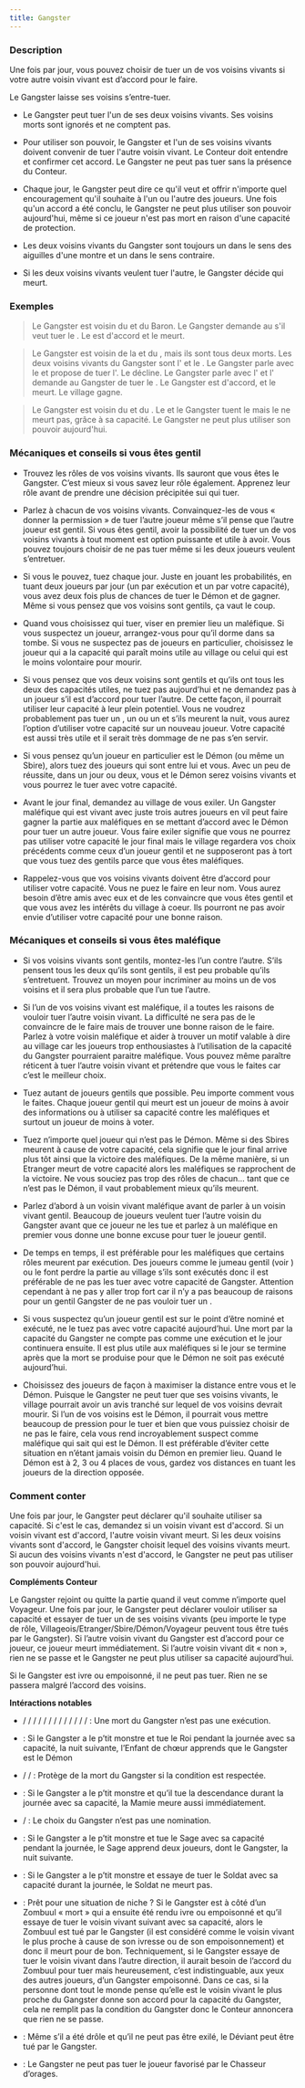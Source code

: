 ```yaml
---
title: Gangster
---
```



<Role GANGSTER header />

### Description

Une fois par jour, vous pouvez choisir de tuer un de vos voisins vivants si votre autre voisin vivant est d’accord pour le faire.

Le Gangster laisse ses voisins s’entre-tuer. 

-   Le Gangster peut tuer l'un de ses deux voisins vivants. Ses voisins morts sont ignorés et ne comptent pas. 

-   Pour utiliser son pouvoir, le Gangster et l'un de ses voisins vivants doivent convenir de tuer l'autre voisin vivant. Le Conteur doit entendre et confirmer cet accord. Le Gangster ne peut pas tuer sans la présence du Conteur. 

-   Chaque jour, le Gangster peut dire ce qu'il veut et offrir n'importe quel encouragement qu'il souhaite à l'un ou l'autre des joueurs. Une fois qu'un accord a été conclu, le Gangster ne peut plus utiliser son pouvoir aujourd'hui, même si ce joueur n'est pas mort en raison d'une capacité de protection. 

-   Les deux voisins vivants du Gangster sont toujours un dans le sens des aiguilles d'une montre et un dans le sens contraire. 

-   Si les deux voisins vivants veulent tuer l'autre, le Gangster décide qui meurt. 

### Exemples

> Le Gangster est voisin du <Role VERTUEUX /> et du Baron. Le Gangster demande au <Role BARON /> s'il veut tuer le <Role VERTUEUX />. Le <Role BARON /> est d'accord et le <Role VERTUEUX /> meurt. 

> Le Gangster est voisin de la <Role FEMME_DE_CHAMBRE /> et du <Role CULTIVATEUR_DE_PAVOT />, mais ils sont tous deux morts. Les deux voisins vivants du Gangster sont l'<Role INGENIEUR /> et le <Role PO />. Le Gangster parle avec le <Role PO /> et propose de tuer l'<Role INGENIEUR />. Le <Role PO /> décline. Le Gangster parle avec l'<Role INGENIEUR /> et l'<Role INGENIEUR /> demande au Gangster de tuer le <Role PO />. Le Gangster est d'accord, et le <Role PO /> meurt. Le village gagne.

> Le Gangster est voisin du <Role FOU /> et du <Role SAGE />. Le <Role SAGE /> et le Gangster tuent le <Role FOU /> mais le <Role FOU /> ne meurt pas, grâce à sa capacité. Le Gangster ne peut plus utiliser son pouvoir aujourd'hui. 

### Mécaniques et conseils si vous êtes gentil

- Trouvez les rôles de vos voisins vivants. Ils sauront que vous êtes le Gangster. C’est mieux si vous savez leur rôle également. Apprenez leur rôle avant de prendre une décision précipitée sui qui tuer.

- Parlez à chacun de vos voisins vivants. Convainquez-les de vous « donner la permission » de tuer l’autre joueur même s’il pense que l’autre joueur est gentil. Si vous êtes gentil, avoir la possibilité de tuer un de vos voisins vivants à tout moment est option puissante et utile à avoir. Vous pouvez toujours choisir de ne pas tuer même si les deux joueurs veulent s’entretuer.

- Si vous le pouvez, tuez chaque jour. Juste en jouant les probabilités, en tuant deux joueurs par jour (un par exécution et un par votre capacité), vous avez deux fois plus de chances de tuer le Démon et de gagner. Même si vous pensez que vos voisins sont gentils, ça vaut le coup.

- Quand vous choisissez qui tuer, viser en premier lieu un maléfique. Si vous suspectez un joueur, arrangez-vous pour qu’il dorme dans sa tombe. Si vous ne suspectez pas de joueurs en particulier, choisissez le joueur qui a la capacité qui paraît moins utile au village ou celui qui est le moins volontaire pour mourir.

- Si vous pensez que vos deux voisins sont gentils et qu’ils ont tous les deux des capacités utiles, ne tuez pas aujourd’hui et ne demandez pas à un joueur s’il est d’accord pour tuer l’autre. De cette façon, il pourrait utiliser leur capacité à leur plein potentiel. Vous ne voudrez probablement pas tuer un <Role MAIRE />, un <Role SAGE /> ou un <Role ROI /> et s’ils meurent la nuit, vous aurez l’option d’utiliser votre capacité sur un nouveau joueur. Votre capacité est aussi très utile et il serait très dommage de ne pas s’en servir.

- Si vous pensez qu’un joueur en particulier est le Démon (ou même un Sbire), alors tuez des joueurs qui sont entre lui et vous. Avec un peu de réussite, dans un jour ou deux, vous et le Démon serez voisins vivants et vous pourrez le tuer avec votre capacité.

- Avant le jour final, demandez au village de vous exiler. Un Gangster maléfique qui est vivant avec juste trois autres joueurs en vil peut faire gagner la partie aux maléfiques en se mettant d’accord avec le Démon pour tuer un autre joueur. Vous faire exiler signifie que vous ne pourrez pas utiliser votre capacité le jour final mais le village regardera vos choix précédents comme ceux d’un joueur gentil et ne supposeront pas à tort que vous tuez des gentils parce que vous êtes maléfiques. 

- Rappelez-vous que vos voisins vivants doivent être d’accord pour utiliser votre capacité. Vous ne puez le faire en leur nom. Vous aurez besoin d’être amis avec eux et de les convaincre que vous êtes gentil et que vous avez les intérêts du village à coeur. Ils pourront ne pas avoir envie d’utiliser votre capacité pour une bonne raison.

### Mécaniques et conseils si vous êtes maléfique

- Si vos voisins vivants sont gentils, montez-les l’un contre l’autre. S’ils pensent tous les deux qu’ils sont gentils, il est peu probable qu’ils s’entretuent. Trouvez un moyen pour incriminer au moins un de vos voisins et il sera plus probable que l’un tue l’autre.

- Si l’un de vos voisins vivant est maléfique, il a toutes les raisons de vouloir tuer l’autre voisin vivant. La difficulté ne sera pas de le convaincre de le faire mais de trouver une bonne raison de le faire. Parlez à votre voisin maléfique et aider à trouver un motif valable à dire au village car les joueurs trop enthousiastes à l’utilisation de la capacité du Gangster pourraient paraitre maléfique. Vous pouvez même paraître réticent à tuer l’autre voisin vivant et prétendre que vous le faites car c’est le meilleur choix.

- Tuez autant de joueurs gentils que possible. Peu importe comment vous le faites. Chaque joueur gentil qui meurt est un joueur de moins à avoir des informations ou à utiliser sa capacité contre les maléfiques et surtout un joueur de moins à voter.

- Tuez n’importe quel joueur qui n’est pas le Démon. Même si des Sbires meurent à cause de votre capacité, cela signifie que le jour final arrive plus tôt ainsi que la victoire des maléfiques. De la même manière, si un Etranger meurt de votre capacité alors les maléfiques se rapprochent de la victoire. Ne vous souciez pas trop des rôles de chacun… tant que ce n’est pas le Démon, il vaut probablement mieux qu’ils meurent.

- Parlez d’abord à un voisin vivant maléfique avant de parler à un voisin vivant gentil. Beaucoup de joueurs veulent tuer l’autre voisin du Gangster avant que ce joueur ne les tue et parlez à un maléfique en premier vous donne une bonne excuse pour tuer le joueur gentil.

- De temps en temps, il est préférable pour les maléfiques que certains rôles meurent par exécution. Des joueurs comme le jumeau gentil (voir <Role JUMEAU_MALEFIQUE />) ou le <Role VERTUEUX /> font perdre la partie au village s’ils sont exécutés donc il est préférable de ne pas les tuer avec votre capacité de Gangster. Attention cependant à ne pas y aller trop fort car il n’y a pas beaucoup de raisons pour un gentil Gangster de ne pas vouloir tuer un <Role VERTUEUX />.

- Si vous suspectez qu’un joueur gentil est sur le point d’être nominé et exécuté, ne le tuez pas avec votre capacité aujourd’hui. Une mort par la capacité du Gangster ne compte pas comme une exécution et le jour continuera ensuite. Il est plus utile aux maléfiques si le jour se termine après que la mort se produise pour que le Démon ne soit pas exécuté aujourd’hui.

- Choisissez des joueurs de façon à maximiser la distance entre vous et le Démon. Puisque le Gangster ne peut tuer que ses voisins vivants, le village pourrait avoir un avis tranché sur lequel de vos voisins devrait mourir. Si l’un de vos voisins est le Démon, il pourrait vous mettre beaucoup de pression pour le tuer et bien que vous puissiez choisir de ne pas le faire, cela vous rend incroyablement suspect comme maléfique qui sait qui est le Démon. Il est préférable d’éviter cette situation en n’étant jamais voisin du Démon en premier lieu. Quand le Démon est à 2, 3 ou 4 places de vous, gardez vos distances en tuant les joueurs de la direction opposée.

### Comment conter

Une fois par jour, le Gangster peut déclarer qu'il souhaite utiliser sa capacité. Si c'est le cas, demandez si un voisin vivant est d'accord. Si un voisin vivant est d'accord, l'autre voisin vivant meurt. Si les deux voisins vivants sont d'accord, le Gangster choisit lequel des voisins vivants meurt. Si aucun des voisins vivants n'est d'accord, le Gangster ne peut pas utiliser son pouvoir aujourd'hui.

**Compléments Conteur**

Le Gangster rejoint ou quitte la partie quand il veut comme n’importe quel Voyageur. Une fois par jour, le Gangster peut déclarer vouloir utiliser sa capacité et essayer de tuer un de ses voisins vivants (peu importe le type de rôle, Villageois/Etranger/Sbire/Démon/Voyageur peuvent tous être tués par le Gangster). Si l’autre voisin vivant du Gangster est d’accord pour ce joueur, ce joueur meurt immédiatement. Si l’autre voisin vivant dit « non », rien ne se passe et le Gangster ne peut plus utiliser sa capacité aujourd’hui. 

Si le Gangster est ivre ou empoisonné, il ne peut pas tuer. Rien ne se passera malgré l’accord des voisins.

**Intéractions notables**

- <Role CANNIBALE /> / <Role CROQUE_MORT /> / <Role DEVIANT /> / <Role MAIRE /> / <Role MENESTREL /> / <Role PACIFISTE /> / <Role VERTUEUX /> / <Role AVOCAT_DU_DIABLE /> / <Role CONSPIRATEUR /> / <Role GOBELIN /> / <Role JUMEAU_MALEFIQUE /> / <Role LEVIATHAN /> / <Role VORTOX /> / <Role BOUC_EMISSAIRE /> :  Une mort du Gangster n’est pas une exécution.

- <Role ENFANT_DE_CHOEUR /> : Si le Gangster a le p’tit monstre et tue le Roi pendant la journée avec sa capacité, la nuit suivante, l’Enfant de chœur apprends que le Gangster est le Démon

- <Role FOU /> / <Role HERBORISTE /> / <Role MARIN /> : Protège de la mort du Gangster si la condition est respectée.

- <Role MAMIE /> : Si le Gangster a le p’tit monstre et qu’il tue la descendance durant la journée avec sa capacité, la Mamie meure aussi immédiatement.

- <Role PUCELLE /> / <Role SORCIERE /> : Le choix du Gangster n’est pas une nomination.

- <Role SAGE /> : Si le Gangster a le p’tit monstre et tue le Sage avec sa capacité pendant la journée, le Sage apprend deux joueurs, dont le Gangster, la nuit suivante. 

- <Role SOLDAT /> : Si le Gangster a le p’tit monstre et essaye de tuer le Soldat avec sa capacité durant la journée, le Soldat ne meurt pas.

- <Role ZOMBUUL />: Prêt pour une situation de niche ? Si le Gangster est à côté d’un Zombuul « mort » qui a ensuite été rendu ivre ou empoisonné et qu’il essaye de tuer le voisin vivant suivant avec sa capacité, alors le Zombuul est tué par le Gangster (il est considéré comme le voisin vivant le plus proche à cause de son ivresse ou de son empoisonnement) et donc il meurt pour de bon.
Techniquement, si le Gangster essaye de tuer le voisin vivant dans l’autre direction, il aurait besoin de l’accord du Zombuul pour tuer mais heureusement, c’est indistinguable, aux yeux des autres joueurs, d’un Gangster empoisonné. Dans ce cas, si la personne dont tout le monde pense qu’elle est le voisin vivant le plus proche du Gangster donne son accord pour la capacité du Gangster, cela ne remplit pas la condition du Gangster donc le Conteur annoncera que rien ne se passe.

- <Role DEVIANT /> : Même s’il a été drôle et qu’il ne peut pas être exilé, le Déviant peut être tué par le Gangster.

- <Fabled CHASSEUR_D_ORAGES /> : Le Gangster ne peut pas tuer le joueur favorisé par le Chasseur d’orages.

